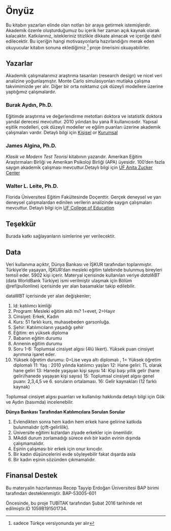 

# Önyüz
Bu kitabın yazarları elinde olan notları bir araya getirmek istemişlerdir. Akademik özenle oluşturduğumuz bu içerik her zaman açık kaynak olarak kalacaktır. Katkılarınız, istekleriniz titizlikle dikkate alınacak ve içeriğe dahil edilecektir. Bu içeriğin hangi motivasyonlarla hazırlandığını merak eden okuyucular kitabın sonuna eklediğimiz ^[sadece Türkçe versiyonunda yer alır] proje önerisini okuayabilirler.

## Yazarlar
Akademik çalışmalarımız araştırma tasarıları (research design) ve nicel veri analizine yoğunlaşmıştır. Monte Carlo simulasyonları mutlaka çalışma takvimimizde yer alır. Diğer bir orta noktamız çok düzeyli modellere üzerine yaptığımız çalışmalardır. 


### Burak Aydın, Ph.D.

Eğitimde araştırma ve değerlendirme metotları doktora ve istatistik doktora yandal derecesi mevcuttur. 2010 yılından bu yana R kullanıcısıdır. Yapısal eşitlik modelleri, çok düzeyli modeller ve eğilim puanları üzerine akademik çalışmaları vardır. Detaylı bilgi için  <a href="http://www.aydinburak.net" target="_blank">Kişisel</a> or <a href="http://aves.erdogan.edu.tr/burak.aydin/" target="_blank">Kurumsal</a>


### James Algina, Ph.D.

_Klasik ve Modern Test Teorisi_ kitabının yazarıdır. Amerikan Eğitim Araştırmaları Birliği ve Amerikan Psikoloji Birliği (APA) üyesidir. 100'den fazla saygın akademik çalışması mevcuttur.Detaylı bilgi için <a href="https://ceecs.education.ufl.edu/james-algina/" target="_blank">UF Anita Zucker Center</a>


### Walter L. Leite, Ph.D.

Florida Üniversitesi Eğitim Fakültesinde Doçenttir. Gerçek deneysel ve yarı deneysel çalışmalardan edinilen verilerin analizinde saygın çalışmaları mevcuttur. Detaylı bilgi için <a href="https://education.ufl.edu/leite/" target="_blank">UF College of Education</a>

## Teşekkür {#tesekkur}

Burada katkı sağlayanların isimlerine yer verilecektir.

## Data {#dataWBT}

Veri kullanıma açıktır, Dünya Bankası ve İŞKUR tarafından toplanmıştır. Türkiye'de yaşayan, İŞKUR'dan mesleki eğitim talebinde bulunmuş bireyleri temsil eder. 5902 kişi içerir. Materyal içerisinde kullanılan veriye _dataWBT_ (data WorldBank Türkiye) ismi verilmiştir ulaşmak için Bölüm \@ref(pullonline) içerisinde yer alan basamaklar takip edilebilir.

dataWBT içerisinde yer alan değişkenler;

1. Id: katılımcı kimliği
2. Program: Mesleki eğitim aldı mı? 1=evet, 2=Hayır
3. Cinsiyet: Erkek, Kadın
4. Kurs: 51 farklı kurs, muhasebeden garsonluğa.
5. Şehir: Katılımcıların yaşadığı şehir
6. Eğitim: en yüksek diploma
7. Babanın eğitim durumu
8. Annenin eğitim durumu
9. Soru 1-6: Toplumsal cinsiyet algısı (4lü likert). Yüksek puan cinsiyet ayrımına işaret eder.
10. Yüksek öğretim durumu: 0=Lise veya altı diplomalı , 1= Yüksek öğretim diplomalı
11: Yaş : 2010 yılında katılımcı yaşları
12: Hane geliri: TL olarak hane geliri
13: Hanede yaşayan kişi sayısı
14: Kişi başı yıllık gelir (hane geliri/hanede yaşayan kişi sayısı)
15: Toplumsal cinsiyet algısı genel puanı: 2,3,4,5 ve 6. soruların ortalaması.
16: Gelir kaynakları (12 farklı kaynak)


Toplumsal cinsiyet algısı puanları ve kullanılışı hakkında detaylı bilgi için Gök ve Aydın (basımda) incelenebilir.

__Dünya Bankası Tarafından Katılımcılara Sorulan Sorular__

1. Evlendikten sonra hem kadın hem erkek hane gelirine katkıda bulunmalıdır (çift-gelirlilik). 
2. Üniversite eğitimi kızlardan ziyade erkekler için önemlidir.
3. MAddi durum zorlamadığı sürece evlı bir kadın evinin dışında çalışmamalıdır.
4. Eşinin çalışması bir erkek için onur kırıcıdır.
5. Bir kadın düşüncelerini evde söyleyebilir fakat dışarda asla
6. Bir kadın eşinin sözünden çıkmamalıdır.


## Finansal Destek

Bu materyalin hazırlanması Recep Tayyip Erdoğan Üniversitesi BAP birimi tarafından desteklenmiştir. BAP-53005-601

Öncesinde, bu proje TUBİTAK tarafından Şubat 2016 tarihinde ret edilmiştir.ID 1059B191501734. 
